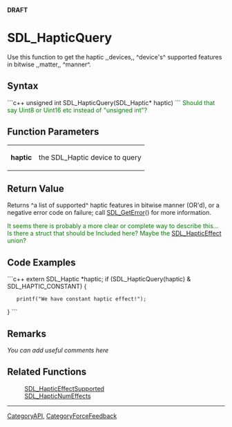 <!-- pragma section-numbers off -->
<!-- pragma disable-camelcase -->
'''DRAFT'''

= SDL_HapticQuery =
Use this function to get the haptic ,,devices,, ^device's^ supported features in bitwise ,,matter,, ^manner^.


== Syntax ==
```c++
unsigned int SDL_HapticQuery(SDL_Haptic* haptic)
```
<span style="color: green;">Should that say Uint8 or Uint16 etc instead of "unsigned int"?</span>

== Function Parameters ==
{|
|'''haptic'''
|the SDL_Haptic device to query
|}

== Return Value ==
Returns ^a list of supported^ haptic features in bitwise manner (OR'd), or a negative error code on failure; call [[SDL_GetError]]() for more information. 

<span style="color: green;">It seems there is probably a more clear or complete way to describe this...  Is there a struct that should be Included here?  Maybe the [[SDL_HapticEffect]] union?</span>

== Code Examples ==
```c++
extern SDL_Haptic *haptic;
if (SDL_HapticQuery(haptic) & SDL_HAPTIC_CONSTANT) {
    printf("We have constant haptic effect!");
}
```

== Remarks ==
''You can add useful comments here''

== Related Functions ==
:[[SDL_HapticEffectSupported]]
:[[SDL_HapticNumEffects]]

----
[[CategoryAPI]], [[CategoryForceFeedback]]
